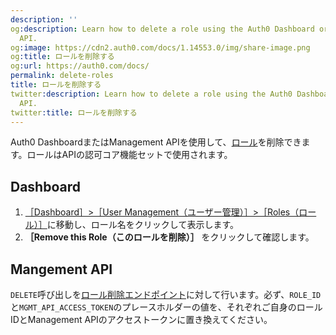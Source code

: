 ```yaml
---
description: ''
og:description: Learn how to delete a role using the Auth0 Dashboard or the Management
  API.
og:image: https://cdn2.auth0.com/docs/1.14553.0/img/share-image.png
og:title: ロールを削除する
og:url: https://auth0.com/docs/
permalink: delete-roles
title: ロールを削除する
twitter:description: Learn how to delete a role using the Auth0 Dashboard or the Management
  API.
twitter:title: ロールを削除する
---
```


Auth0 DashboardまたはManagement APIを使用して、[ロール](/rbac)を削除できます。ロールはAPIの認可コア機能セットで使用されます。



## Dashboard

1. [［Dashboard］>［User Management（ユーザー管理）］>［Roles（ロール）］](%24%7Bmanage_url%7D/#/roles)に移動し、ロール名をクリックして表示します。
2. **［Remove this Role（このロールを削除）］** をクリックして確認します。

## Mangement API

`DELETE`呼び出しを[ロール削除エンドポイント](https://auth0.com/docs/api/management/v2#!/Roles/delete_roles_by_id)に対して行います。必ず、`ROLE_ID`と`MGMT_API_ACCESS_TOKEN`のプレースホルダーの値を、それぞれご自身のロールIDとManagement APIのアクセストークンに置き換えてください。